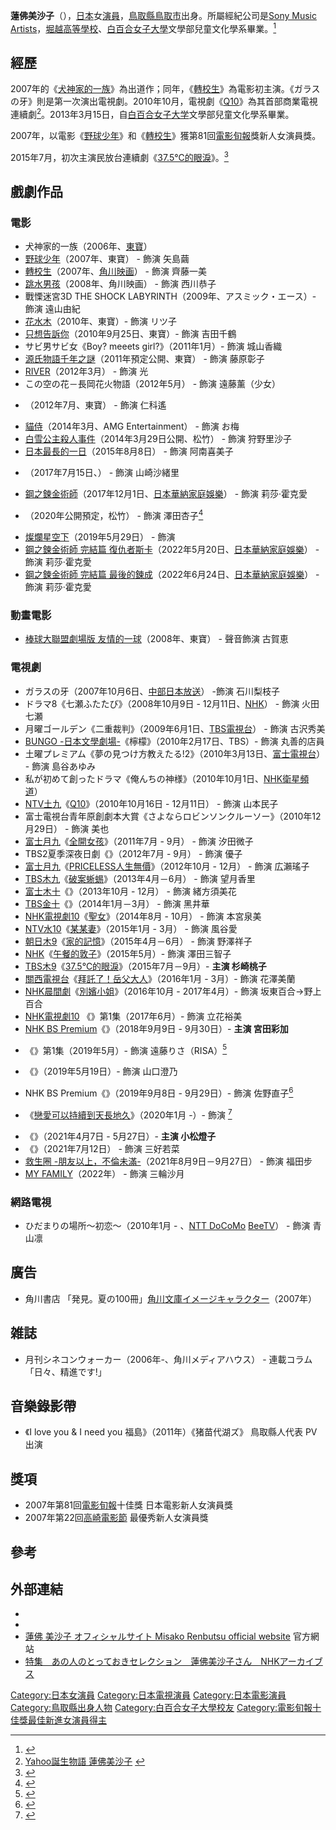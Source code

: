 {{noteTA
|G1=JP Show}}
{{藝人
|姓名     = 蓮佛美沙子
|類型     = 女藝人
|圖片     =
|圖片簡介 =
|羅馬拼音 = Renbutsu Misako
|綽號     =
|國籍     = {{JPN}}
|出生日期 = {{birth_date_and_age|1991|2|27}}
|出生地點 = {{JPN}}[[鳥取縣|鳥取縣]][[鳥取市|鳥取市]]
|職業     = [[演員|演員]]、[[歌手|歌手]]
|教育程度 = [[白百合女子大學|白百合女子大學]]文學部兒童文化學系
|出道日期 =
|代表作   =
|活躍年代 = 2006年-至今
|唱片公司 =
|經紀公司 = [[Sony_Music_Artists|Sony Music Artists]]
|imdb     =
|網站     = {{URL|www.renbutsumisako.com}}
}}
{{japanese|japanese=蓮佛 美沙子|kana=れんぶつ みさこ|romaji=Renbutsu Misako}}
'''蓮佛美沙子'''（{{bd|1991年|2月27日}}），[[日本|日本]]女[[演員|演員]]，[[鳥取縣|鳥取縣]][[鳥取市|鳥取市]]出身。所屬經紀公司是[[Sony_Music_Artists|Sony Music Artists]]，[[堀越高等學校|堀越高等學校]]、[[白百合女子大學|白百合女子大學]]文學部兒童文化學系畢業。<ref>{{Cite web |url=http://www.renbutsumisako.com/index.html |title=蓮佛美沙子 官方網站 |access-date=2011-05-18 |archive-date=2016-03-18 |archive-url=https://web.archive.org/web/20160318175836/http://www.renbutsumisako.com/index.html |dead-url=no }}</ref>

== 經歷 ==
2007年的《[[犬神家的一族|犬神家的一族]]》為出道作；同年，《[[轉校生_(電影)|轉校生]]》為電影初主演。《ガラスの牙》則是第一次演出電視劇。2010年10月，電視劇《[[Q10_(電視劇)|Q10]]》為其首部商業電視連續劇<ref>[http://blogs.yahoo.co.jp/miss_phoenix/folder/1459163.html Yahoo誕生物語 蓮佛美沙子] {{webarchive|url=https://web.archive.org/web/20100914221250/http://blogs.yahoo.co.jp/miss_phoenix/folder/1459163.html |date=2010-09-14 }}</ref>。2013年3月15日，自[[白百合女子大学|白百合女子大学]]文學部兒童文化學系畢業。

2007年，以電影《[[野球少年#電影|野球少年]]》和《[[轉校生_(電影)|轉校生]]》獲第81回[[電影旬報|電影旬報]]獎新人女演員獎。

2015年7月，初次主演民放台連續劇《[[37.5℃的眼淚|37.5℃的眼淚]]》。<ref>{{Cite web |url=http://www.oricon.co.jp/news/2054063/full/ |title=蓮佛美沙子、35センチ髪バッサリ 病児保育士役で民放連ドラ初主演 |access-date=2015-06-10 |archive-date=2020-11-25 |archive-url=https://web.archive.org/web/20201125220627/https://www.oricon.co.jp/news/2054063/full/ |dead-url=no }}</ref>

== 戲劇作品 ==
=== 電影 ===
*犬神家的一族（2006年、[[東寶|東寶]]）
*[[野球少年#電影|野球少年]]（2007年、東寶） - 飾演 矢島繭
*[[轉校生_(電影)|轉校生]]（2007年、[[角川映画|角川映画]]） - 飾演 齊藤一美
*[[跳水男孩#電影|跳水男孩]]（2008年、角川映画） - 飾演 西川恭子
*戰慄迷宮3D THE SHOCK LABYRINTH（2009年、アスミック・エース）- 飾演 遠山由紀
*[[花水木_(電影)|花水木]]（2010年、東寶）- 飾演 リツ子
*[[只想告訴你#真人電影版|只想告訴你]]（2010年9月25日、東寶）- 飾演 吉田千鶴
*サビ男サビ女《Boy? meeets girl?》（2011年1月）- 飾演 城山香織
*[[源氏物語千年之謎|源氏物語千年之謎]]（2011年預定公開、東寶） - 飾演 藤原彰子
*[[RIVER|RIVER]]（2012年3月） - 飾演 光
*この空の花－長岡花火物語（2012年5月） - 飾演 遠藤薰（少女）
*{{link-ja|關八戰隊|関ジャニ戦隊∞レンジャー#映画}}（2012年7月、東寶） - 飾演 仁科遙
*[[貓侍#電影版|貓侍]]（2014年3月、AMG Entertainment） - 飾演 お梅
*[[白雪公主殺人事件|白雪公主殺人事件]]（2014年3月29日公開、松竹） - 飾演 狩野里沙子
*[[日本最長的一日|日本最長的一日]]（2015年8月8日） - 飾演 阿南喜美子
*{{link-ja|她的東京應召周末|彼女の人生は間違いじゃない#映画}}（2017年7月15日、{{link-ja|GAGA|ギャガ}}） - 飾演 山崎沙緒里
*[[鋼之鍊金術師_(2017年電影)|鋼之鍊金術師]]（2017年12月1日、[[日本華納家庭娛樂|日本華納家庭娛樂]]） - 飾演 莉莎·霍克愛
*{{link-ja|記憶屋}}（2020年公開預定，松竹） - 飾演 澤田杏子<ref>{{cite web|script-title=ja:日本ホラー小説大賞「記憶屋」山田涼介主演で実写映画化！　ヒロインは芳根京子|url=https://eiga.com/news/20181215/2/|publisher=映画.com|date=2018-12-15|accessdate=2018-12-18|language=ja|archive-date=2020-11-07|archive-url=https://web.archive.org/web/20201107191537/https://eiga.com/news/20181215/2/|dead-url=no}}</ref>
*[[燦爛星空下|燦爛星空下]]（2019年5月29日） - 飾演
* [[鋼之鍊金術師_完結篇_復仇者斯卡|鋼之鍊金術師 完結篇 復仇者斯卡]]（2022年5月20日、[[日本華納家庭娛樂|日本華納家庭娛樂]]） - 飾演 莉莎·霍克愛
* [[鋼之鍊金術師_完結篇_最後的鍊成|鋼之鍊金術師 完結篇 最後的鍊成]]（2022年6月24日、[[日本華納家庭娛樂|日本華納家庭娛樂]]） - 飾演 莉莎·霍克愛

=== 動畫電影 ===
*[[棒球大聯盟劇場版_友情的一球|棒球大聯盟劇場版 友情的一球]]（2008年、東寶） - 聲音飾演 古賀恵

=== 電視劇 ===
*ガラスの牙（2007年10月6日、[[中部日本放送|中部日本放送]]） -飾演 石川梨枝子
*ドラマ8《七瀬ふたたび》（2008年10月9日 - 12月11日、[[NHK|NHK]]） - 飾演 火田七瀬
*月曜ゴールデン《二重裁判》（2009年6月1日、[[TBS電視台|TBS電視台]]） - 飾演 古沢秀美
*[[BUNGO_-日本文學劇場-|BUNGO -日本文學劇場-]]《檸檬》（2010年2月17日、TBS）- 飾演 丸善的店員
*土曜プレミアム《夢の見つけ方教えたる!2》（2010年3月13日、[[富士電視台|富士電視台]]） - 飾演 島谷あゆみ
*私が初めて創ったドラマ《俺んちの神様》（2010年10月1日、[[NHK數位衛星高畫質頻道|NHK衛星頻道]]）
*[[日本電視台週六連續劇|NTV土九]]《[[Q10_(電視劇)|Q10]]》（2010年10月16日 - 12月11日） - 飾演 山本民子
*富士電視台青年原創劇本大賞《さよならロビンソンクルーソー》（2010年12月29日） - 飾演 美也
*[[月九|富士月九]]《[[全開女孩|全開女孩]]》（2011年7月 - 9月） - 飾演 汐田微子
*TBS2夏季深夜日劇《{{link-ja|屠龍青年團|ドラゴン青年団}}》（2012年7月 - 9月） - 飾演 優子
*[[月九|富士月九]]《[[PRICELESS～有才怪，這樣的東西～|PRICELESS人生無價]]》（2012年10月 - 12月） - 飾演 広瀨瑤子
*[[TBS週四9時連續劇|TBS木九]]《[[破案蜥蜴|破案蜥蜴]]》（2013年4月－6月） - 飾演 望月香里
*[[富士電視台週四連續劇|富士木十]]《{{link-ja|單身貴族 (電視劇)|独身貴族|單身貴族}}》（2013年10月 - 12月） - 飾演 緒方須美花
*[[TBS週五連續劇|TBS金十]]《{{link-ja|夜之教師|夜のせんせい}}》（2014年1月－3月） - 飾演 黑井華
*[[電視劇10|NHK電視劇10]]《[[聖女_(日本電視劇)|聖女]]》（2014年8月 - 10月） - 飾演 本宮泉美
*[[日本電視台週三連續劇|NTV水10]]《[[某某妻|某某妻]]》（2015年1月 - 3月） - 飾演 風谷愛
*[[朝日|朝日]][[朝日電視台週四晚間九點連續劇|木9]]《[[家的記憶|家的記憶]]》（2015年4月－6月） - 飾演 野澤祥子
*[[NHK|NHK]]《[[午餐的敦子|午餐的敦子]]》（2015年5月）- 飾演 澤田三智子
*[[週四連續劇9|TBS木9]]《[[37.5℃的眼淚|37.5℃的眼淚]]》（2015年7月－9月）- '''主演 杉崎桃子'''
*[[關西電視台|關西電視台]]《[[拜託了！岳父大人|拜託了！岳父大人]]》（2016年1月 - 3月）- 飾演 花澤美蘭
*[[NHK|NHK]][[連續電視小說|晨間劇]]《[[別嬪小姐|別嬪小姐]]》（2016年10月 - 2017年4月）- 飾演 坂東百合→野上百合
*[[電視劇10|NHK電視劇10]] 《{{link-ja|毛毯貓|ブランケット・キャッツ}}》第1集（2017年6月）- 飾演 立花裕美
*[[NHK_BS_Premium|NHK BS Premium]]《{{link-ja|Diary|ダイアリー_(テレビドラマ)}}》（2018年9月9日 - 9月30日）- '''主演 宮田彩加'''
*{{link-ja|WOWOW連續劇W|ドラマW}}《{{link-ja|惡黨～加害者追跡調査～|悪党_(小説)#スタッフ_(2019年版)}}》第1集（2019年5月）- 飾演 遠藤りさ（RISA）<ref>{{Cite news|url=https://www.oricon.co.jp/news/2131500/full/|script-title=ja:東出昌大主演ドラマ『悪党』フルキャスト発表|publisher=ORICON NEWS|date=2019-03-14|accessdate=2019-03-14|language=ja|archive-date=2020-03-23|archive-url=https://web.archive.org/web/20200323144441/https://www.oricon.co.jp/news/2131500/full/|dead-url=no}}</ref>
*{{link-ja|朝日日曜Prime|日曜プライム}}《{{link-ja|死命～刑警的時限～|死命_(薬丸岳の小説)}}》（2019年5月19日）- 飾演 山口澄乃
*NHK BS Premium《{{link-ja|盤上的向日葵|盤上の向日葵#テレビドラマ}}》（2019年9月8日 - 9月29日）- 飾演 佐野直子<ref>{{Cite news|url=https://www.oricon.co.jp/news/2135360/full/|script-title=ja:千葉雄大、異端の棋士役でNHK連ドラ初主演「少しでも残るものを」|publisher=ORICON NEWS|date=2019-05-13|accessdate=2019-05-13|language=ja|archive-date=2021-05-08|archive-url=https://web.archive.org/web/20210508173734/https://www.oricon.co.jp/news/2135360/full/|dead-url=no}}</ref>
*{{link-ja|TBS火10|火曜ドラマ (TBS)}}《[[戀愛可以持續到天長地久|戀愛可以持續到天長地久]]》（2020年1月 -）- 飾演 {{lang|ja|若林みのり}}<ref>{{Cite news|url=https://www.oricon.co.jp/news/2150893/|script-title=ja:蓮佛美沙子、TBS連ドラ5年ぶり出演 佐藤健の“元カノ”役に起用「物語を掻き乱していけるよう努めたい」|publisher=ORICON NEWS|date=2019-12-13|accessdate=2019-12-13|language=ja|archive-date=2021-01-18|archive-url=https://web.archive.org/web/20210118072631/https://www.oricon.co.jp/news/2150893/|dead-url=no}}</ref>
*《{{lj|理想的男子|理想のオトコ}}》（2021年4月7日 - 5月27日）- '''主演 小松燈子'''
*《{{lj|死神先生|死神さん}}》（2021年7月12日） - 飾演 三好若菜
* [[救生圈_-朋友以上，不倫未滿-|救生圈 -朋友以上，不倫未滿-]]（2021年8月9日－9月27日） - 飾演 福田步
* [[MY_FAMILY|MY FAMILY]]（2022年） - 飾演 三輪沙月

=== 網路電視 ===
*ひだまりの場所〜初恋〜（2010年1月 - 、[[NTT_DoCoMo|NTT DoCoMo]] [[BeeTV|BeeTV]]） - 飾演 青山凛

== 廣告 ==
*角川書店 「発見。夏の100冊」[[角川文庫|角川文庫]]イメージキャラクター（2007年）

== 雑誌 ==
*月刊シネコンウォーカー（2006年-、角川メディアハウス） - 連載コラム「日々、精進です!」

== 音樂錄影帶 ==
*《I love you & I need you 福島》（2011年）《猪苗代湖ズ》 鳥取縣人代表 PV出演

== 獎項 ==
*2007年第81回[[電影旬報|電影旬報]]十佳獎 日本電影新人女演員獎
*2007年第22回[[高崎電影節|高崎電影節]] 最優秀新人女演員獎

== 參考 ==
{{Reflist|}}

== 外部連結 ==
*{{Facebook|renbutsumisako.official}}
*{{Instagram|renbutsu_misako}}
*[http://www.renbutsumisako.com 蓮佛 美沙子 オフィシャルサイト Misako Renbutsu official website] {{Wayback|url=http://www.renbutsumisako.com/ |date=20160521173605 }} 官方網站
* [https://www2.nhk.or.jp/archives/search/special/detail/?d=selection084 特集　あの人のとっておきセレクション　蓮佛美沙子さん　NHKアーカイブス] {{Wayback|url=https://www2.nhk.or.jp/archives/search/special/detail/?d=selection084 |date=20181104170212 }}

{{電影旬報十佳獎最佳新進女演員}}

{{DEFAULTSORT:Renbutsu Misako}}
[[Category:日本女演員|Category:日本女演員]]
[[Category:日本電視演員|Category:日本電視演員]]
[[Category:日本電影演員|Category:日本電影演員]]
[[Category:鳥取縣出身人物|Category:鳥取縣出身人物]]
[[Category:白百合女子大學校友|Category:白百合女子大學校友]]
[[Category:電影旬報十佳獎最佳新進女演員得主|Category:電影旬報十佳獎最佳新進女演員得主]]